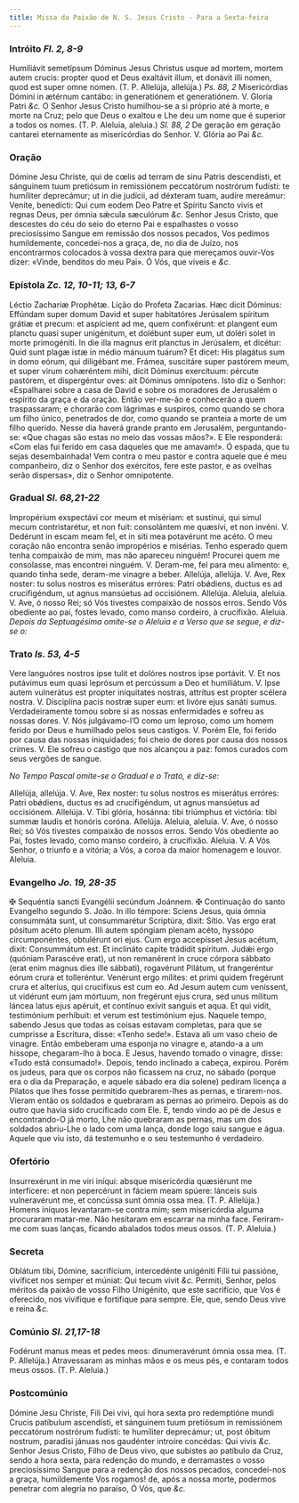 ```yaml
---
title: Missa da Paixão de N. S. Jesus Cristo - Para a Sexta-feira
---
```


### Intróito <em>Fl. 2, 8-9</em>

<div class="grid grid-cols-2 gap-5">
  <span class="text-justify">
    Humiliávit semetípsum Dóminus Jesus Christus usque ad mortem, mortem autem
    crucis: propter quod et Deus exaltávit illum, et donávit illi nomen, quod
    est super omne nomen. (T. P. Allelúja, allelúja.) <em>Ps. 88, 2</em>
    Misericórdias Dómini in ætérnum cantábo: in generatiónem et generatiónem. V.
    Gloria Patri <em>&c.</em>
  </span>
  <span class="text-justify">
    O Senhor Jesus Cristo humilhou-se a si próprio até à morte, e morte na Cruz;
    pelo que Deus o exaltou e Lhe deu um nome que é superior a todos os nomes.
    (T. P. Aleluia, aleluia.) <em>Sl. 88, 2</em> De geração em geração cantarei
    eternamente as misericórdias do Senhor. V. Glória ao Pai <em>&c.</em>
  </span>
</div>

### Oração

<div class="grid grid-cols-2 gap-5">
  <span class="text-justify">
    Dómine Jesu Christe, qui de cœlis ad terram de sinu Patris descendísti, et
    sánguinem tuum pretiósum in remissiónem peccatórum nostrórum fudísti: te
    humíliter deprecámur; ut in die judícii, ad déxteram tuam, audíre mereámur:
    Veníte, benedícti: Qui cum eodem Deo Patre et Spíritu Sancto vivis et regnas
    Deus, per ómnia sǽcula sæculórum <em>&c.</em>
  </span>
  <span class="text-justify">
    Senhor Jesus Cristo, que descestes do céu do seio do eterno Pai e
    espalhastes o vosso preciosíssimo Sangue em remissão dos nossos pecados, Vos
    pedimos humildemente, concedei-nos a graça, de, no dia de Juízo, nos
    encontrarmos colocados à vossa dextra para que mereçamos ouvir-Vos dizer:
    «Vinde, benditos do meu Pai». Ó Vós, que viveis e <em>&c.</em>
  </span>
</div>

### Epístola <em>Zc. 12, 10-11; 13, 6-7</em>

<div class="grid grid-cols-2 gap-5">
  <span class="text-justify">Léctio Zacharíæ Prophétæ.</span>
  <span class="text-justify">Lição do Profeta Zacarias.</span>
  <span class="text-justify">
    Hæc dicit Dóminus: Effúndam super domum David et super habitatóres Jerúsalem
    spíritum grátiæ et precum: et aspícient ad me, quem confixérunt: et plangent
    eum planctu quasi super unigénitum, et dolébunt super eum, ut doléri solet
    in morte primogéniti. In die illa magnus erit planctus in Jerúsalem, et
    dicétur: Quid sunt plagæ istæ in médio mánuum tuárum? Et dicet: His plagátus
    sum in domo eórum, qui diligébant me. Frámea, suscitáre super pastórem meum,
    et super virum cohæréntem mihi, dicit Dóminus exercítuum: pércute pastórem,
    et dispergéntur oves: ait Dóminus omnípotens.
  </span>
  <span class="text-justify">
    Isto diz o Senhor: «Espalharei sobre a casa de David e sobre os moradores de
    Jerusalém o espírito da graça e da oração. Então ver-me-ão e conhecerão a
    quem traspassaram; e chorarão com lágrimas e suspiros, como quando se chora
    um filho único, penetrados de dor, como quando se pranteia a morte de um
    filho querido. Nesse dia haverá grande pranto em Jerusalém, perguntando-se:
    «Que chagas são estas no meio das vossas mãos?». E Ele responderá: «Com elas
    fui ferido em casa daqueles que me amavam!». Ó espada, que tu sejas
    desembainhada! Vem contra o meu pastor e contra aquele que é meu
    companheiro, diz o Senhor dos exércitos, fere este pastor, e as ovelhas
    serão dispersas», diz o Senhor omnipotente.
  </span>
</div>

### Gradual <em>Sl. 68,21-22</em>

<div class="grid grid-cols-2 gap-5">
  <span class="text-justify">
    Impropérium exspectávi cor meum et misériam: et sustínui, qui simul mecum
    contristarétur, et non fuit: consolántem me quæsívi, et non invéni. V.
    Dedérunt in escam meam fel, et in siti mea potavérunt me acéto.
  </span>
  <span class="text-justify">
    O meu coração não encontra senão impropérios e misérias. Tenho esperado quem
    tenha compaixão de mim, mas não apareceu ninguém! Procurei quem me
    consolasse, mas encontrei ninguém. V. Deram-me, fel para meu alimento: e,
    quando tinha sede, deram-me vinagre a beber.
  </span>
  <span class="text-justify">
    Allelúja, allelúja. V. Ave, Rex noster: tu solus nostros es miserátus
    erróres: Patri obǿdiens, ductus es ad crucifigéndum, ut agnus mansúetus ad
    occisiónem. Allelúja.
  </span>
  <span class="text-justify">
    Aleluia, aleluia. V. Ave, ó nosso Rei; só Vós tivestes compaixão de nossos
    erros. Sendo Vós obediente ao pai, fostes levado, como manso cordeiro, à
    crucifixão. Aleluia.
  </span>
</div>

<em>
  Depois da Septuagésima omite-se o Aleluia e a Verso que se segue, e diz-se o:
</em>

### Trato <em>Is. 53, 4-5</em>

<div class="grid grid-cols-2 gap-5">
  <span class="text-justify">
    Vere languóres nostros ipse tulit et dolóres nostros ipse portávit. V. Et
    nos putávimus eum quasi leprósum et percússum a Deo et humiliátum. V. Ipse
    autem vulnerátus est propter iníquitates nostras, attrítus est propter
    scélera nostra. V. Disciplína pacis nostræ super eum: et livóre ejus sanáti
    sumus.
  </span>
  <span class="text-justify">
    Verdadeiramente tomou sobre si as nossas enfermidades e sofreu as nossas
    dores. V. Nós julgávamo-l’O como um leproso, como um homem ferido por Deus e
    humilhado pelos seus castigos. V. Porém Ele, foi ferido por causa das nossas
    iniquidades; foi cheio de dores por causa dos nossos crimes. V. Ele sofreu o
    castigo que nos alcançou a paz: fomos curados com seus vergões de sangue.
  </span>
</div>

<em>No Tempo Pascal omite-se o Gradual e o Trato, e diz-se:</em>

<div class="grid grid-cols-2 gap-5">
  <span class="text-justify">
    Allelúja, allelúja. V. Ave, Rex noster: tu solus nostros es miserátus
    erróres: Patri obǿdiens, ductus es ad crucifigéndum, ut agnus mansúetus ad
    occisiónem. Allelúja. V. Tibi glória, hosánna: tibi triúmphus et victória:
    tibi summæ laudis et honóris coróna. Allelúja.
  </span>
  <span class="text-justify">
    Aleluia, aleluia. V. Ave, ó nosso Rei; só Vós tivestes compaixão de nossos
    erros. Sendo Vós obediente ao Pai, fostes levado, como manso cordeiro, à
    crucifixão. Aleluia. V. A Vós Senhor, o triunfo e a vitória; a Vós, a coroa
    da maior homenagem e louvor. Aleluia.
  </span>
</div>

### Evangelho <em>Jo. 19, 28-35</em>

<div class="grid grid-cols-2 gap-5">
  <span class="text-justify">
    <span class="text-red-500">&#10016;</span> Sequéntia sancti Evangélii
    secúndum Joánnem.
  </span>
  <span class="text-justify">
    <span class="text-red-500">&#10016;</span> Continuação do santo Evangelho
    segundo S. João.
  </span>
  <span class="text-justify">
    In illo témpore: Sciens Jesus, quia ómnia consummáta sunt, ut consummarétur
    Scriptúra, dixit: Sítio. Vas ergo erat pósitum acéto plenum. Illi autem
    spóngiam plenam acéto, hyssópo circumponéntes, obtulérunt ori ejus. Cum ergo
    accepísset Jesus acétum, dixit: Consummátum est. Et inclináto capite
    trádidit spíritum. Judǽi ergo (quóniam Parascéve erat), ut non remanérent in
    cruce córpora sábbato (erat enim magnus dies ille sábbati), rogavérunt
    Pilátum, ut frangeréntur eórum crura et tolleréntur. Venérunt ergo mílites:
    et primi quidem fregérunt crura et alteríus, qui crucifíxus est cum eo. Ad
    Jesum autem cum veníssent, ut vidérunt eum jam mórtuum, non fregérunt ejus
    crura, sed unus mílitum láncea latus ejus apéruit, et contínuo exívit
    sanguis et aqua. Et qui vidit, testimónium perhíbuit: et verum est
    testimónium ejus.
  </span>
  <span class="text-justify">
    Naquele tempo, sabendo Jesus que todas as coisas estavam completas, para que
    se cumprisse a Escritura, disse: «Tenho sede!». Estava ali um vaso cheio de
    vinagre. Então embeberam uma esponja no vinagre e, atando-a a um hissope,
    chegaram-lho à boca. E Jesus, havendo tomado o vinagre, disse: «Tudo está
    consumado!». Depois, tendo inclinado a cabeça, expirou. Porém os judeus,
    para que os corpos não ficassem na cruz, no sábado (porque era o dia da
    Preparação, e aquele sábado era dia solene) pediram licença a Pilatos que
    lhes fosse permitido quebrarem-lhes as pernas, e tirarem-nos. Vieram então
    os soldados e quebraram as pernas ao primeiro. Depois as do outro que havia
    sido crucificado com Ele. E, tendo vindo ao pé de Jesus e encontrando-O já
    morto, Lhe não quebraram as pernas, mas um dos soldados abriu-Lhe o lado com
    uma lança, donde logo saiu sangue e água. Aquele que viu isto, dá testemunho
    e o seu testemunho é verdadeiro.
  </span>
</div>

### Ofertório

<div class="grid grid-cols-2 gap-5">
  <span class="text-justify">
    Insurrexérunt in me viri iníqui: absque misericórdia quæsiérunt me
    interfícere: et non pepercérunt in fáciem meam spúere: lánceis suis
    vulneravérunt me, et concússa sunt ómnia ossa mea. (T. P. Allelúja.)
  </span>
  <span class="text-justify">
    Homens iníquos levantaram-se contra mim; sem misericórdia alguma procuraram
    matar-me. Não hesitaram em escarrar na minha face. Feriram-me com suas
    lanças, ficando abalados todos meus ossos. (T. P. Aleluia.)
  </span>
</div>

### Secreta

<div class="grid grid-cols-2 gap-5">
  <span class="text-justify">
    Oblátum tibi, Dómine, sacrifícium, intercedénte unigéniti Fílii tui
    passióne, vivíficet nos semper et múniat: Qui tecum vivit <em>&c.</em>
  </span>
  <span class="text-justify">
    Permiti, Senhor, pelos méritos da paixão de vosso Filho Unigénito, que este
    sacrifício, que Vos é oferecido, nos vivifique e fortifique para sempre.
    Ele, que, sendo Deus vive e reina <em>&c.</em>
  </span>
</div>

### Comúnio <em>Sl. 21,17-18</em>

<div class="grid grid-cols-2 gap-5">
  <span class="text-justify">
    Fodérunt manus meas et pedes meos: dinumeravérunt ómnia ossa mea. (T. P.
    Allelúja.)
  </span>
  <span class="text-justify">
    Atravessaram as minhas mãos e os meus pés, e contaram todos meus ossos. (T.
    P. Aleluia.)
  </span>
</div>

### Postcomúnio

<div class="grid grid-cols-2 gap-5">
  <span class="text-justify">
    Dómine Jesu Christe, Fili Dei vivi, qui hora sexta pro redemptióne mundi
    Crucis patíbulum ascendísti, et sánguinem tuum pretiósum in remissiónem
    peccatórum nostrórum fudísti: te humíliter deprecámur; ut, post óbitum
    nostrum, paradísi jánuas nos gaudénter introíre concédas: Qui vivis
    <em>&c.</em>
  </span>
  <span class="text-justify">
    Senhor Jesus Cristo, Filho de Deus vivo, que subistes ao patíbulo da Cruz,
    sendo a hora sexta, para redenção do mundo, e derramastes o vosso
    preciosíssimo Sangue para a redenção dos nossos pecados, concedei-nos a
    graça, humildemente Vos rogamos! de, após a nossa morte, podermos penetrar
    com alegria no paraíso, Ó Vós, que <em>&c.</em>
  </span>
</div>

